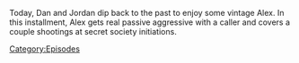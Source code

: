 {{DEFAULTSORT:
    #_EPISODE_0837:March 11, 2004
}}{{Episode
    | title           = March 11, 2004
    | caption         = Listen to this episode on [https://knowledgefight.libsyn.com/837-march-11-2004 Libsyn] [https://open.spotify.com/episode/5d0I1m7r6F0zXOp5WOgvNB Spotify]
    | episodeNumber   = 837
    | length          = 01:01:00
    | airDate         = August 11, 2023
    | coverageDate    = March 11, 2004
    | previousEpisode = [[836: The Crowder Announcement]]
    | nextEpisode     = [[838: August 11, 2023]]
}}

{{Stub}}

Today, Dan and Jordan dip back to the past to enjoy some vintage Alex.  In this installment, Alex gets real passive aggressive with a caller and covers a couple shootings at secret society initiations.

[[Category:Episodes]]
